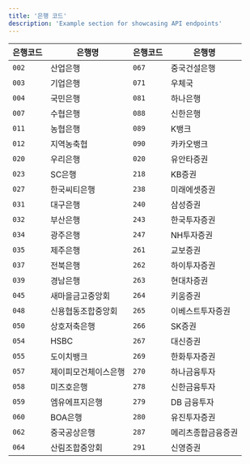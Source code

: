 ```yaml
---
title: '은행 코드'
description: 'Example section for showcasing API endpoints'
---
```


| 은행코드 | 은행명              | 은행코드 | 은행명              |
|----------|---------------------|----------|---------------------|
| `002`    | 산업은행           | `067`    | 중국건설은행        |
| `003`    | 기업은행           | `071`    | 우체국              |
| `004`    | 국민은행           | `081`    | 하나은행            |
| `007`    | 수협은행           | `088`    | 신한은행            |
| `011`    | 농협은행           | `089`    | K뱅크               |
| `012`    | 지역농축협         | `090`    | 카카오뱅크          |
| `020`    | 우리은행           | `020`    | 유안타증권          |
| `023`    | SC은행            | `218`    | KB증권             |
| `027`    | 한국씨티은행       | `238`    | 미래에셋증권        |
| `031`    | 대구은행           | `240`    | 삼성증권            |
| `032`    | 부산은행           | `243`    | 한국투자증권        |
| `034`    | 광주은행           | `247`    | NH투자증권          |
| `035`    | 제주은행           | `261`    | 교보증권            |
| `037`    | 전북은행           | `262`    | 하이투자증권        |
| `039`    | 경남은행           | `263`    | 현대차증권          |
| `045`    | 새마을금고중앙회   | `264`    | 키움증권            |
| `048`    | 신용협동조합중앙회 | `265`    | 이베스트투자증권    |
| `050`    | 상호저축은행       | `266`    | SK증권             |
| `054`    | HSBC              | `267`    | 대신증권            |
| `055`    | 도이치뱅크         | `269`    | 한화투자증권        |
| `057`    | 제이피모건체이스은행 | `270`    | 하나금융투자        |
| `058`    | 미즈호은행         | `278`    | 신한금융투자        |
| `059`    | 엠유에프지은행     | `279`    | DB 금융투자         |
| `060`    | BOA은행           | `280`    | 유진투자증권        |
| `062`    | 중국공상은행       | `287`    | 메리츠종합금융증권  |
| `064`    | 산림조합중앙회     | `291`    | 신영증권            |
